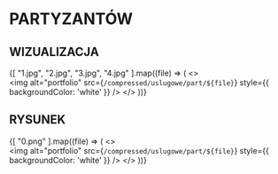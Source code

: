 
# PARTYZANTÓW

## WIZUALIZACJA

{[
  "1.jpg", "2.jpg", "3.jpg", "4.jpg"
].map((file) => (
  <>
    <br />
    <Zoom>
      <img 
        alt="portfolio" 
        src={`/compressed/uslugowe/part/${file}`} 
        style={{ backgroundColor: 'white' }} 
      />
    </Zoom>
  </>
))}

## RYSUNEK

{[
  "0.png"
].map((file) => (
  <>
    <br />
    <Zoom>
      <img 
        alt="portfolio" 
        src={`/compressed/uslugowe/part/${file}`} 
        style={{ backgroundColor: 'white' }} 
      />
    </Zoom>
  </>
))}
